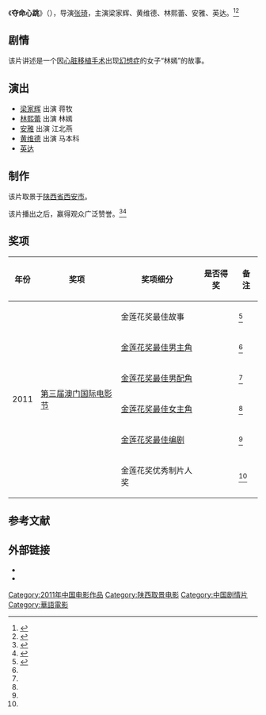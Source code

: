 {{电影信息框
| 片名     = 夺命心跳
| 电影原名 = ''{{lang|en|The Devil Inside Me}}''
| 图像     = The Devil Inside Me poster.jpg
| 图像说明 = 海报
| 导演     = [[张琦|张琦]]
| 监制     = 
| 制片     = 段先念、乔新风、韩露露
| 编剧     = 张琦、黄苇
| 剧本     = 
| 原著     = 
| 主演     = 梁家辉<br>黄维德<br>林熙蕾<br>安雅<br>英达
| 主题曲   = 
| 片头曲   = 
| 片尾曲   = 
| 配乐     = 李安磊
| 摄影     = 张学文
| 剪辑     = 张佳
| 制片商   = 曲江影视集团、麒麟影业
| 发行商   = 
| 上映日期 = {{Film date|2011|7|11|中国大陆}}
| 片长     = 90分钟
| 产地     = {{CHNML}}
| 语言     = 普通话、粤语
| 预算     = 
| 票房     = 1500万（首映）<ref>{{cite web |url=http://ent.qq.com/a/20110713/000391.htm |title=《夺命心跳》首周揽金1500万 黄维德成票房保证 |date=2011-07-13 |accessdate=2014-03-16 |work=腾讯网 |archive-date=2014-03-16 |archive-url=https://web.archive.org/web/20140316055610/http://ent.qq.com/a/20110713/000391.htm |dead-url=no }}</ref>
| 前集     = 
| 续集     = 
}}
《'''夺命心跳'''》（{{lang-en|''The Devil Inside Me''}}），导演[[张琦|张琦]]，主演梁家辉、黄维德、林熙蕾、安雅、英达。<ref>{{cite web |url=http://ent.qq.com/a/20110706/000441.htm |title=《夺命心跳》诡异结局获赞誉 导演张琦筹拍新片 |date=2011-07-06 |accessdate=2014-03-16 |work=腾讯网 |archive-date=2014-03-16 |archive-url=https://web.archive.org/web/20140316054019/http://ent.qq.com/a/20110706/000441.htm |dead-url=no }}</ref><ref>{{cite web |url=http://ent.163.com/11/0706/14/789O6N0U000300B1.html |title=《夺命心跳》上映后广获赞誉 导演张琦筹拍新片 |date=2011-07-06 |accessdate=2014-03-16 |work=网易 |archive-date=2014-03-16 |archive-url=https://web.archive.org/web/20140316055220/http://ent.163.com/11/0706/14/789O6N0U000300B1.html |dead-url=no }}</ref>

== 剧情 ==
该片讲述是一个因[[心脏移植手术|心脏移植手术]]出现[[幻想症|幻想症]]的女子“林嫣”的故事。

== 演出 ==
*[[梁家辉|梁家辉]] 出演 蒋牧
*[[林熙蕾|林熙蕾]] 出演 林嫣
*[[安雅_(演員)|安雅]] 出演 江北燕
*[[黄维德|黄维德]] 出演 马本科
*[[英达|英达]]

== 制作 ==
该片取景于[[陕西省|陕西省]][[西安市|西安市]]。

该片播出之后，赢得观众广泛赞誉。<ref>{{cite web |url=http://ent.163.com/11/0704/08/783U11AL000300B1.html |title=《夺命心跳》将悬念保持到底 精致大气备受好评 |date=2011-07-04 |accessdate=2014-03-16 |work=网易 |archive-date=2014-03-16 |archive-url=https://web.archive.org/web/20140316055615/http://ent.163.com/11/0704/08/783U11AL000300B1.html |dead-url=no }}</ref><ref>{{cite web |url=http://ent.163.com/11/0704/21/7858FKNB00032KMI.html |title=《夺命心跳》热映 “中规中矩”下的诚意之作 |date=2011-07-04 |accessdate=2014-03-16 |work=网易 |archive-date=2014-03-16 |archive-url=https://web.archive.org/web/20140316053910/http://ent.163.com/11/0704/21/7858FKNB00032KMI.html |dead-url=no }}</ref>

== 奖项 ==
{| class="wikitable"
|-
! 年份 !! 奖项 !! 奖项细分 !! 是否得奖 !! 备注
|-
|rowspan="6" | 2011 ||rowspan="6" | [[第三届澳门国际电影节|第三届澳门国际电影节]] || 金莲花奖最佳故事 ||{{nom}} ||<ref name="bee">{{cite web |url=http://ent.sina.com.cn/x/2011-12-09/02003503038.shtml |title=《夺命心跳》成澳门电影节黑马 |date=2012-12-09 |accessdate=2014-03-16 |work=新浪 |archive-date=2014-03-16 |archive-url=https://web.archive.org/web/20140316055638/http://ent.sina.com.cn/x/2011-12-09/02003503038.shtml |dead-url=no }}</ref>
|- 
| [[金莲花奖最佳男主角|金莲花奖最佳男主角]] || {{nom}} ||<ref name="bee"/>
|- 
| [[金莲花奖最佳男配角|金莲花奖最佳男配角]] || {{nom}} ||<ref name="bee"/>
|- 
| [[金莲花奖最佳女主角|金莲花奖最佳女主角]] ||{{nom}} ||<ref name="bee"/>
|- 
| [[金莲花奖最佳编剧|金莲花奖最佳编剧]] || {{won}} ||<ref name="bee"/>
|- 
| 金莲花奖优秀制片人奖|| {{won}} ||<ref name="bee"/>
|}

==参考文献==
{{reflist}}

== 外部链接==
*{{douban}}
*{{Mtime|133802}}

{{梁家輝主要電影}}
{{金莲花奖最佳编剧}}

{{DEFAULTSORT:Duo夺命}}
[[Category:2011年中国电影作品|Category:2011年中国电影作品]]
[[Category:陕西取景电影|Category:陕西取景电影]]
[[Category:中国剧情片|Category:中国剧情片]]
[[Category:華語電影|Category:華語電影]]
